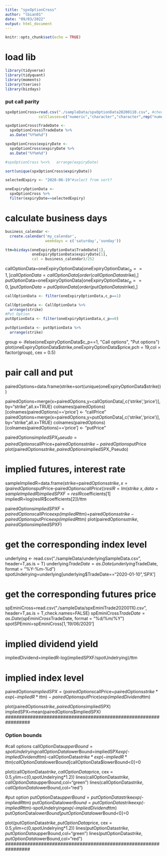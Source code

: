 ```yaml
---
title: "spxOptionCross"
author: "lbian01"
date: "09/03/2022"
output: html_document
---
```


```r
knitr::opts_chunk$set(echo = TRUE)
```

# load lib

```r
library(tidyverse)
library(tidyquant)
library(moments)
library(tseries)
library(bizdays)
```

#################################################################
### put call parity 
#################################################################

```r

spxOptionCross=read.csv("./sampleData/spxOptionData20200110.csv", #check.names=FALSE,
               colClasses=c("numeric","character","character",rep("numeric",3)))

```

```r

spxOptionCross$TradeDate <- 
  spxOptionCross$TradeDate %>% 
  as.Date("%Y%m%d")

spxOptionCross$expiryDate <- 
  spxOptionCross$expiryDate %>% 
  as.Date("%Y%m%d")

```


```r
#spxOptionCross %<>%   arrange(expiryDate)

sort(unique(spxOptionCross$expiryDate))

selectedExpiry <- "2020-06-19"#select from sort?

oneExpiryOptionData <- 
  spxOptionCross %>% 
  filter(expiryDate==selectedExpiry)

```


# calculate business days

```r

business_calendar <- 
  create.calendar('my_calendar', 
                  weekdays = c('saturday','sunday'))

ttm=bizdays(oneExpiryOptionData$TradeDate[1],
            oneExpiryOptionData$expiryDate[1], 
            cal = business_calendar)/252

```



callOptionData=oneExpiryOptionData[oneExpiryOptionData$c_p==1,]
callOptionData=callOptionData[order(callOptionData$strike),]
putOptionData=oneExpiryOptionData[oneExpiryOptionData$c_p==0,]
putOptionData=putOptionData[order(putOptionData$strike),]


```r

callOptionData <- filter(oneExpiryOptionData,c_p==1)

CallOptionData <- CallOptionData %>% 
  arrange(strike)
#Put Option
putOptionData <- filter(oneExpiryOptionData,c_p==0)

putOptionData <- putOptionData %>% 
  arrange(strike)

```


group <- ifelse(oneExpiryOptionData$c_p==1, "Call options", "Put options")
plot(oneExpiryOptionData$strike,oneExpiryOptionData$price,pch = 19,col = factor(group), cex = 0.5)



# pair call and put
pairedOptions=data.frame(strike=sort(unique(oneExpiryOptionData$strike))) 

pairedOptions=merge(x=pairedOptions,y=callOptionData[,c('strike','price')],by="strike",all.x=TRUE)
colnames(pairedOptions)[colnames(pairedOptions)=='price'] <- "callPrice"
pairedOptions=merge(x=pairedOptions,y=putOptionData[,c('strike','price')],by="strike",all.x=TRUE)
colnames(pairedOptions)[colnames(pairedOptions)=='price'] <- "putPrice"

pairedOptions$impliedSPX_Pseudo=pairedOptions$callPrice+pairedOptions$strike-pairedOptions$putPrice
plot(pairedOptions$strike,pairedOptions$impliedSPX_Pseudo)

# implied futures, interest rate
sampleImpliedR=data.frame(strike=pairedOptions$strike,x=(pairedOptions$putPrice-pairedOptions$callPrice))
resIR=lm(strike ~ x, data = sampleImpliedR)
impliedSPXF=resIR$coefficients[1]
impliedR=log(resIR$coefficients[2])/ttm


pairedOptions$impliedSPXF=pairedOptions$callPrice*exp(impliedR*ttm)+pairedOptions$strike-pairedOptions$putPrice*exp(impliedR*ttm)
plot(pairedOptions$strike,pairedOptions$impliedSPXF)

# get the corresponding index level
underlying <- read.csv("./sampleData/underlyingSampleData.csv", header=T,as.is = T)
underlying$TradeDate=as.Date(underlying$TradeDate, format = "%Y-%m-%d")
spotUndelrying=underlying[underlying$TradeDate=="2020-01-10",'SPX']

# get the corresponding futures price
spEminiCross=read.csv("./sampleData/spxEminiTrade20200110.csv", header=T,as.is = T,check.names=FALSE)
spEminiCross$TradeDate=as.Date(spEminiCross$TradeDate, format = "%d/%m/%Y")
spotSPEmini=spEminiCross[1,'19/06/2020']

# implied dividend yield
impliedDividend=impliedR-log(impliedSPXF/spotUndelrying)/ttm

# implied index level
pairedOptions$impliedSPX=(pairedOptions$callPrice+pairedOptions$strike*exp(-impliedR*ttm)-pairedOptions$putPrice)*exp(impliedDividend*ttm)

plot(pairedOptions$strike,pairedOptions$impliedSPX)
impliedSPX=mean(pairedOptions$impliedSPX)
#################################################################


#################################################################
### Option bounds
#################################################################
#call options
callOptionData$upperBound=spotUndelrying
callOptionData$lowerBound=impliedSPX*exp(-impliedDividend*ttm)-callOptionData$strike*exp(-impliedR*ttm)
callOptionData$lowerBound[callOptionData$lowerBound<0]=0


plot(callOptionData$strike,callOptionData$price, cex = 0.5,ylim=c(0,spotUndelrying*1.2))
lines(callOptionData$strike,callOptionData$upperBound,col="green")
lines(callOptionData$strike,callOptionData$lowerBound,col="red")

#put option
putOptionData$upperBound=putOptionData$strike*exp(-impliedR*ttm)
putOptionData$lowerBound=putOptionData$strike*exp(-impliedR*ttm)-spotUndelrying*exp(-impliedDividend*ttm)
putOptionData$lowerBound[putOptionData$lowerBound<0]=0

plot(putOptionData$strike,putOptionData$price, cex = 0.5,ylim=c(0,spotUndelrying*1.2))
lines(putOptionData$strike,putOptionData$upperBound,col="green")
lines(putOptionData$strike,putOptionData$lowerBound,col="red")
#################################################################
